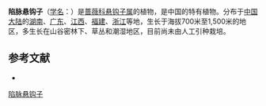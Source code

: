 {{Speciesbox
| name = 陷脉悬钩子
| status = 
| status_system = 
| image =
| genus = Rubus
| species = impressinervius
| authority = Metc.
}}

'''陷脉悬钩子'''（[[学名|学名]]：{{lang|la|''Rubus impressinervius''}}）是[[蔷薇科|蔷薇科]][[悬钩子属|悬钩子属]]的植物，是中国的特有植物。分布于[[中国大陆|中国大陆]]的[[湖南|湖南]]、[[广东|广东]]、[[江西|江西]]、[[福建|福建]]、[[浙江|浙江]]等地，生长于海拔700米至1,500米的地区，多生长在山谷密林下、草丛和潮湿地区，目前尚未由人工引种栽培。

== 参考文献 ==
<div class="references-small">
* {{cite web| url =http://www.bioinfo.cn/db05/KmzwSpecies.php?action=view&id=19444| title =陷脉悬钩子| work =《中国高等植物数据库全库》| publisher =中国科学院微生物研究所| author =昆明植物研究所| accessdate =2009-02-25| deadurl =yes| archiveurl =https://web.archive.org/web/20160305013914/http://www.bioinfo.cn/db05/KmzwSpecies.php?action=view&id=19444| archivedate =2016-03-05}}
</div>
{{Taxonbar|from=Q15230612}}

[[Category:悬钩子属|陷脉悬钩子]]


{{植物小作品}}
